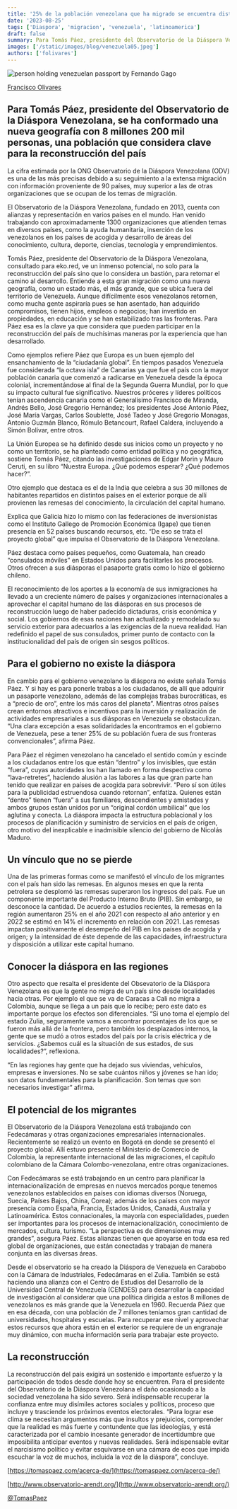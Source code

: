 ```yaml
---
title: '25% de la población venezolana que ha migrado se encuentra distribuida en 90 países'
date: '2023-08-25'
tags: ['Diaspora', 'migracion', 'venezuela', 'latinoamerica']
draft: false
summary: Para Tomás Páez, presidente del Observatorio de la Diáspora Venezolana, se ha conformado una nueva geografía con 8 millones 200 mil personas, una población que considera clave para la reconstrucción del país
images: ['/static/images/blog/venezuela05.jpeg']
authors: ['folivares']
---
```


![person holding venezuelan passport by Fernando Gago](/static/images/blog/venezuela05.jpeg)

[Francisco Olivares](https://twitter.com/folivares10)

## Para Tomás Páez, presidente del Observatorio de la Diáspora Venezolana, se ha conformado una nueva geografía con 8 millones 200 mil personas, una población que considera clave para la reconstrucción del país

La cifra estimada por la ONG Observatorio de la Diáspora Venezolana (ODV) es una de las más precisas debido a su seguimiento a la extensa migración con información proveniente de 90 países, muy superior a las de otras organizaciones que se ocupan de los temas de migración.

El Observatorio de la Diáspora Venezolana, fundado en 2013, cuenta con alianzas y representación en varios países en el mundo. Han venido trabajando con aproximadamente 1300 organizaciones que atienden temas en diversos países, como la ayuda humanitaria, inserción de los venezolanos en los países de acogida y desarrollo de áreas del conocimiento, cultura, deporte, ciencias, tecnología y emprendimientos.

Tomás Páez, presidente del Observatorio de la Diáspora Venezolana, consultado para eko.red, ve un inmenso potencial, no solo para la reconstrucción del país sino que lo considera un bastión, para retomar el camino al desarrollo. Entiende a esta gran migración como una nueva geografía, como un estado más, el más grande, que se ubica fuera del territorio de Venezuela. Aunque difícilmente esos venezolanos retornen, como mucha gente aspiraría pues se han asentado, han adquirido compromisos, tienen hijos, empleos o negocios; han invertido en propiedades, en educación y se han estabilizado tras las fronteras. Para Páez esa es la clave ya que considera que pueden participar en la reconstrucción del país de muchísimas maneras por la experiencia que han desarrollado.

Como ejemplos refiere Páez que Europa es un buen ejemplo del ensanchamiento de la “ciudadanía global”. En tiempos pasados Venezuela fue considerada “la octava isla” de Canarias ya que fue el país con la mayor población canaria que comenzó a radicarse en Venezuela desde la época colonial, incrementándose al final de la Segunda Guerra Mundial, por lo que su impacto cultural fue significativo. Nuestros próceres y líderes políticos tenían ascendencia canaria como el Generalísimo Francisco de Miranda, Andrés Bello, José Gregorio Hernández; los presidentes José Antonio Páez, José María Vargas, Carlos Soublette, José Tadeo y José Gregorio Monagas, Antonio Guzmán Blanco, Rómulo Betancourt, Rafael Caldera, incluyendo a Simón Bolívar, entre otros.

La Unión Europea se ha definido desde sus inicios como un proyecto y no como un territorio, se ha planteado como entidad política y no geográfica, sostiene Tomás Páez, citando las investigaciones de Edgar Morin y Mauro Ceruti, en su libro “Nuestra Europa. ¿Qué podemos esperar? ¿Qué podemos hacer?”.

Otro ejemplo que destaca es el de la India que celebra a sus 30 millones de habitantes repartidos en distintos países en el exterior porque de allí provienen las remesas del conocimiento, la circulación del capital humano.

Explica que Galicia hizo lo mismo con las federaciones de inversionistas como el Instituto Gallego de Promoción Económica (Igape) que tienen presencia en 52 países buscando recursos, etc. “De eso se trata el proyecto global” que impulsa el Observatorio de la Diáspora Venezolana.

Páez destaca como países pequeños, como Guatemala, han creado “consulados móviles” en Estados Unidos para facilitarles los procesos. Otros ofrecen a sus diásporas el pasaporte gratis como lo hizo el gobierno chileno.

El reconocimiento de los aportes a la economía de sus inmigraciones ha llevado a un creciente número de países y organizaciones internacionales a aprovechar el capital humano de las diásporas en sus procesos de reconstrucción luego de haber padecido dictaduras, crisis económica y social. Los gobiernos de esas naciones han actualizado y remodelado su servicio exterior para adecuarlos a las exigencias de la nueva realidad. Han redefinido el papel de sus consulados, primer punto de contacto con la institucionalidad del país de origen sin sesgos políticos.

## Para el gobierno no existe la diáspora

En cambio para el gobierno venezolano la diáspora no existe señala Tomás Páez. Y si hay es para ponerle trabas a los ciudadanos, de allí que adquirir un pasaporte venezolano, además de las complejas trabas burocráticas, es a “precio de oro”, entre los más caros del planeta”. Mientras otros países crean entornos atractivos e incentivos para la inversión y realización de actividades empresariales a sus diásporas en Venezuela se obstaculizan. “Una clara excepción a esas solidaridades la encontramos en el gobierno de Venezuela, pese a tener 25% de su población fuera de sus fronteras convencionales”, afirma Páez.

Para Páez el régimen venezolano ha cancelado el sentido común y escinde a los ciudadanos entre los que están “dentro” y los invisibles, que están “fuera”, cuyas autoridades los han llamado en forma despectiva como “lava-retretes”, haciendo alusión a las labores a las que gran parte han tenido que realizar en países de acogida para sobrevivir. “Pero sí son útiles para la publicidad estruendosa cuando retornan”, enfatiza. Quienes están “dentro” tienen “fuera” a sus familiares, descendientes y amistades y ambos grupos están unidos por un “original cordón umbilical” que los aglutina y conecta. La diáspora impacta la estructura poblacional y los procesos de planificación y suministro de servicios en el país de origen, otro motivo del inexplicable e inadmisible silencio del gobierno de Nicolás Maduro.

## Un vínculo que no se pierde

Una de las primeras formas como se manifestó el vínculo de los migrantes con el país han sido las remesas. En algunos meses en que la renta petrolera se desplomó las remesas superaron los ingresos del país. Fue un componente importante del Producto Interno Bruto (PIB). Sin embargo, se desconoce la cantidad. De acuerdo a estudios recientes, la remesas en la región aumentaron 25% en el año 2021 con respecto al año anterior y en 2022 se estimó en 14% el incremento en relación con 2021. Las remesas impactan positivamente el desempeño del PIB en los países de acogida y origen; y la intensidad de éste depende de las capacidades, infraestructura y disposición a utilizar este capital humano.

## Conocer la diáspora en las regiones

Otro aspecto que resalta el presidente del Obsevatorio de la Diáspora Venezolana es que la gente no migra de un país sino desde localidades hacia otras. Por ejemplo el que se va de Caracas a Cali no migra a Colombia, aunque se llega a un país que lo recibe; pero este dato es importante porque los efectos son diferenciales. “Si uno toma el ejemplo del estado Zulia, seguramente vamos a encontrar porcentajes de los que se fueron más allá de la frontera, pero también los desplazados internos, la gente que se mudó a otros estados del país por la crisis eléctrica y de servicios. ¿Sabemos cuál es la situación de sus estados, de sus localidades?”, reflexiona.

“En las regiones hay gente que ha dejado sus viviendas, vehículos, empresas e inversiones. No se sabe cuántos niños y jóvenes se han ido; son datos fundamentales para la planificación. Son temas que son necesarios investigar” afirma.

## El potencial de los migrantes

El Observatorio de la Diáspora Venezolana está trabajando con Fedecámaras y otras organizaciones empresariales internacionales. Recientemente se realizó un evento en Bogotá en donde se presentó el proyecto global. Allí estuvo presente el Ministerio de Comercio de Colombia, la representante internacional de las migraciones, el capítulo colombiano de la Cámara Colombo-venezolana, entre otras organizaciones.

Con Fedecámaras se está trabajando en un centro para planificar la internacionalización de empresas en nuevos mercados porque tenemos venezolanos establecidos en países con idiomas diversos (Noruega, Suecia, Países Bajos, China, Corea); además de los países con mayor presencia como España, Francia, Estados Unidos, Canadá, Australia y Latinoamérica. Estos connacionales, la mayoría con especialidades, pueden ser importantes para los procesos de internacionalización, conocimiento de mercados, cultura, turismo. “La perspectiva es de dimensiones muy grandes”, asegura Páez. Estas alianzas tienen que apoyarse en toda esa red global de organizaciones, que están conectadas y trabajan de manera conjunta en las diversas áreas.

Desde el observatorio se ha creado la Diáspora de Venezuela en Carabobo con la Cámara de Industriales, Fedecámaras en el Zulia. También se está haciendo una alianza con el Centro de Estudios del Desarrollo de la Universidad Central de Venezuela (CENDES) para desarrollar la capacidad de investigación al considerar que una política dirigida a estos 8 millones de venezolanos es más grande que la Venezuela en 1960. Recuerda Páez que en esa década, con una población de 7 millones teníamos gran cantidad de universidades, hospitales y escuelas. Para recuperar ese nivel y aprovechar estos recursos que ahora están en el exterior se requiere de un engranaje muy dinámico, con mucha información seria para trabajar este proyecto.

## La reconstrucción

La reconstrucción del país exigirá un sostenido e importante esfuerzo y la participación de todos desde donde hoy se encuentren. Para el presidente del Observatorio de la Diáspora Venezolana el daño ocasionado a la sociedad venezolana ha sido severo. Será indispensable recuperar la confianza entre muy disímiles actores sociales y políticos, proceso que incluye y trasciende los próximos eventos electorales. “Para lograr ese clima se necesitan argumentos más que insultos y prejuicios, comprender que la realidad es más fuerte y contundente que las ideologías, y está caracterizada por el cambio incesante generador de incertidumbre que imposibilita anticipar eventos y nuevas realidades. Será indispensable evitar el narcisismo político y evitar esquivarse en una cámara de ecos que impida escuchar la voz de muchos, incluida la voz de la diáspora”, concluye.

[https://tomaspaez.com/acerca-de/](https://tomaspaez.com/acerca-de/)

[http://www.observatorio-arendt.org/](http://www.observatorio-arendt.org/)

[@TomasPaez](https://twitter.com/TomasPaez)
